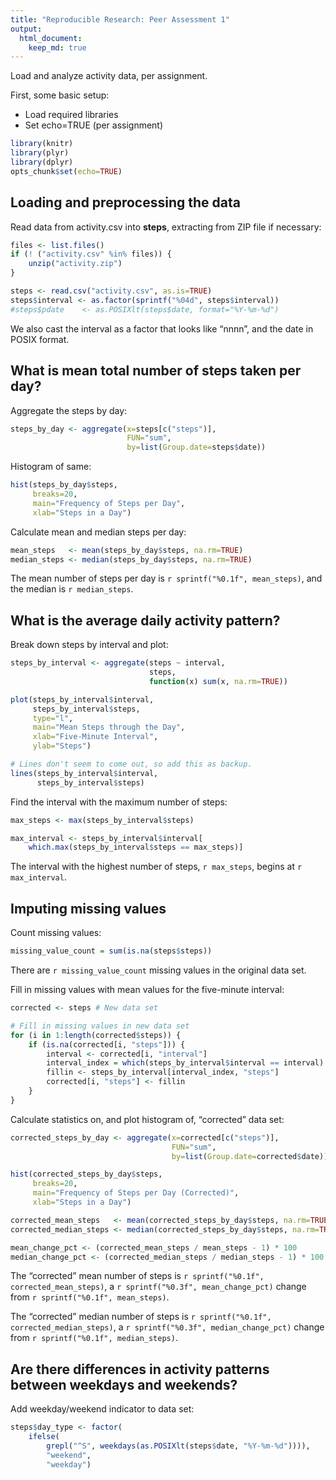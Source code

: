 ```yaml
---
title: "Reproducible Research: Peer Assessment 1"
output: 
  html_document:
    keep_md: true
---
```


Load and analyze activity data, per assignment.

First, some basic setup:

- Load required libraries
- Set echo=TRUE (per assignment)

```r
library(knitr)
library(plyr)
library(dplyr)
opts_chunk$set(echo=TRUE)
```

## Loading and preprocessing the data
Read data from activity.csv into **steps**, extracting from ZIP file if necessary:

```r
files <- list.files()
if (! ("activity.csv" %in% files)) {
    unzip("activity.zip")
}

steps <- read.csv("activity.csv", as.is=TRUE)
steps$interval <- as.factor(sprintf("%04d", steps$interval))
#steps$pdate    <- as.POSIXlt(steps$date, format="%Y-%m-%d")
```

We also cast the interval as a factor that looks like "nnnn", and the date in POSIX format.

## What is mean total number of steps taken per day?

Aggregate the steps by day:

```r
steps_by_day <- aggregate(x=steps[c("steps")],
                          FUN="sum",
                          by=list(Group.date=steps$date))
```

Histogram of same:

```r
hist(steps_by_day$steps,
     breaks=20,
     main="Frequency of Steps per Day",
     xlab="Steps in a Day")
```

Calculate mean and median steps per day:

```r
mean_steps   <- mean(steps_by_day$steps, na.rm=TRUE)
median_steps <- median(steps_by_day$steps, na.rm=TRUE)
```

The mean number of steps per day is `r sprintf("%0.1f", mean_steps)`, and the median is `r median_steps`.

## What is the average daily activity pattern?

Break down steps by interval and plot:

```r
steps_by_interval <- aggregate(steps ~ interval,
                               steps,
                               function(x) sum(x, na.rm=TRUE))

plot(steps_by_interval$interval,
     steps_by_interval$steps,
     type="l",
     main="Mean Steps through the Day",
     xlab="Five-Minute Interval",
     ylab="Steps")

# Lines don't seem to come out, so add this as backup.
lines(steps_by_interval$interval,
      steps_by_interval$steps)
```

Find the interval with the maximum number of steps:

```r
max_steps <- max(steps_by_interval$steps)

max_interval <- steps_by_interval$interval[
    which.max(steps_by_interval$steps == max_steps)]
```

The interval with the highest number of steps, `r max_steps`,
begins at `r max_interval`.


## Imputing missing values

Count missing values:

```r
missing_value_count = sum(is.na(steps$steps))
```

There are `r missing_value_count` missing values in the original data set.

Fill in missing values with mean values for the five-minute interval:

```r
corrected <- steps # New data set

# Fill in missing values in new data set
for (i in 1:length(corrected$steps)) {
    if (is.na(corrected[i, "steps"])) {
        interval <- corrected[i, "interval"]
        interval_index = which(steps_by_interval$interval == interval)
        fillin <- steps_by_interval[interval_index, "steps"]
        corrected[i, "steps"] <- fillin
    }
}
```

Calculate statistics on, and plot histogram of, "corrected" data set:

```r
corrected_steps_by_day <- aggregate(x=corrected[c("steps")],
                                    FUN="sum",
                                    by=list(Group.date=corrected$date))

hist(corrected_steps_by_day$steps,
     breaks=20,
     main="Frequency of Steps per Day (Corrected)",
     xlab="Steps in a Day")

corrected_mean_steps   <- mean(corrected_steps_by_day$steps, na.rm=TRUE)
corrected_median_steps <- median(corrected_steps_by_day$steps, na.rm=TRUE)

mean_change_pct <- (corrected_mean_steps / mean_steps - 1) * 100
median_change_pct <- (corrected_median_steps / median_steps - 1) * 100
```

The "corrected" mean number of steps is `r sprintf("%0.1f", corrected_mean_steps)`,
a `r sprintf("%0.3f", mean_change_pct)` change from `r sprintf("%0.1f", mean_steps)`.

The "corrected" median number of steps is `r sprintf("%0.1f", corrected_median_steps)`,
a `r sprintf("%0.3f", median_change_pct)` change from `r sprintf("%0.1f", median_steps)`.

## Are there differences in activity patterns between weekdays and weekends?

Add weekday/weekend indicator to data set:

```r
steps$day_type <- factor(
    ifelse(
        grepl("^S", weekdays(as.POSIXlt(steps$date, "%Y-%m-%d")))),
        "weekend",
        "weekday")

```
